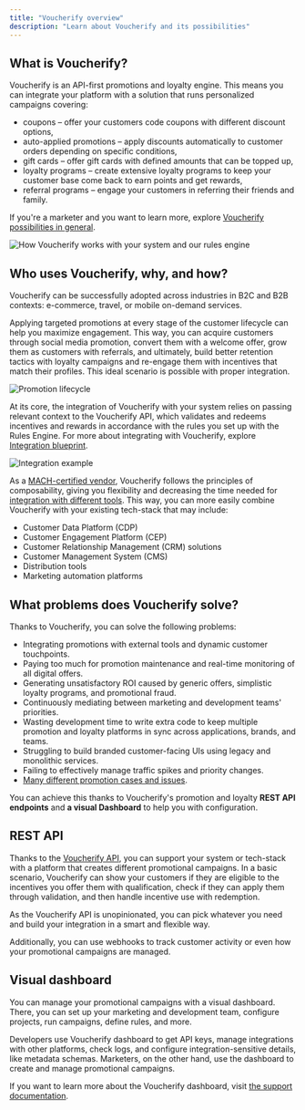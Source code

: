 ```yaml
---
title: "Voucherify overview"
description: "Learn about Voucherify and its possibilities"
---
```


## What is Voucherify?

Voucherify is an API-first promotions and loyalty engine. This means you can integrate your platform with a solution that runs personalized campaigns covering:

* coupons – offer your customers code coupons with different discount options,
* auto-applied promotions – apply discounts automatically to customer orders depending on specific conditions,
* gift cards – offer gift cards with defined amounts that can be topped up,
* loyalty programs – create extensive loyalty programs to keep your customer base come back to earn points and get rewards,
* referral programs – engage your customers in referring their friends and family.

If you're a marketer and you want to learn more, explore [Voucherify possibilities in general](https://www.voucherify.io/).

![How Voucherify works with your system and our rules engine](/images/docs/494bc1a-guides_getting_started_welcome_to_voucherify_voucherify_workflow_scheme_01.png "How Voucherify works with your system and our rules engine")

## Who uses Voucherify, why, and how?

Voucherify can be successfully adopted across industries in B2C and B2B contexts: e-commerce, travel, or mobile on-demand services.

Applying targeted promotions at every stage of the customer lifecycle can help you maximize engagement. This way, you can acquire customers through social media promotion, convert them with a welcome offer, grow them as customers with referrals, and ultimately, build better retention tactics with loyalty campaigns and re-engage them with incentives that match their profiles. This ideal scenario is possible with proper integration.

![Promotion lifecycle](/images/docs/bebe00d-guides_getting_started_welcome_to_voucherify_acquisition_to_re-activation_diagram-02.png "Promotion lifecycle showing acquisition, conversion, growth, retention, and re-activation")

At its core, the integration of Voucherify with your system relies on passing relevant context to the Voucherify API, which validates and redeems incentives and rewards in accordance with the rules you set up with the Rules Engine. For more about integrating with Voucherify, explore [Integration blueprint](/guides/integration-overview).

![Integration example](/images/docs/259371c0c8bc05e57bfb6ff42f4184174ffaefad0ce69154071a8c33c0d214b8-guides_getting_started_welcome-to-voucherify-03.png "A schema of an integration between a store and Voucherify, showing the flow of cart and promo code changes between the customer behavior and Voucherify.")

As a [MACH-certified vendor](https://machalliance.org/), Voucherify follows the principles of composability, giving you flexibility and decreasing the time needed for [integration with different tools](https://www.voucherify.io/integrations "Powerful integrations with Voucherify"). This way, you can more easily combine Voucherify with your existing tech-stack that may include:

* Customer Data Platform (CDP)
* Customer Engagement Platform (CEP)
* Customer Relationship Management (CRM) solutions
* Customer Management System (CMS)
* Distribution tools
* Marketing automation platforms

## What problems does Voucherify solve?

Thanks to Voucherify, you can solve the following problems:

* Integrating promotions with external tools and dynamic customer touchpoints.
* Paying too much for promotion maintenance and real-time monitoring of all digital offers.
* Generating unsatisfactory ROI caused by generic offers, simplistic loyalty programs, and promotional fraud.
* Continuously mediating between marketing and development teams' priorities.
* Wasting development time to write extra code to keep multiple promotion and loyalty platforms in sync across applications, brands, and teams.
* Struggling to build branded customer-facing UIs using legacy and monolithic services.
* Failing to effectively manage traffic spikes and priority changes.
* [Many different promotion cases and issues](https://www.voucherify.io/promotion-examples "Voucherify recipes").

You can achieve this thanks to Voucherify's promotion and loyalty **REST API endpoints** and **a visual Dashboard** to help you with configuration.

## REST API

Thanks to the [Voucherify API](/guides/introduction-api), you can support your system or tech-stack with a platform that creates different promotional campaigns. In a basic scenario, Voucherify can show your customers if they are eligible to the incentives you offer them with qualification, check if they can apply them through validation, and then handle incentive use with redemption.

As the Voucherify API is unopinionated, you can pick whatever you need and build your integration in a smart and flexible way.

Additionally, you can use webhooks to track customer activity or even how your promotional campaigns are managed.

## Visual dashboard

You can manage your promotional campaigns with a visual dashboard. There, you can set up your marketing and development team, configure projects, run campaigns, define rules, and more.

Developers use Voucherify dashboard to get API keys, manage integrations with other platforms, check logs, and configure integration-sensitive details, like metadata schemas. Marketers, on the other hand, use the dashboard to create and manage promotional campaigns.

If you want to learn more about the Voucherify dashboard, visit [the support documentation](https://support.voucherify.io/ "Voucherify support documentation").